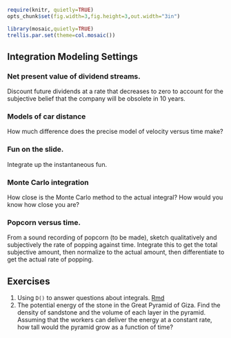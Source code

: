 ```r
require(knitr, quietly=TRUE)
opts_chunk$set(fig.width=3,fig.height=3,out.width="3in")
```

```r
library(mosaic,quietly=TRUE)
trellis.par.set(theme=col.mosaic())
```


Integration Modeling Settings
-----------------

### Net present value of dividend streams.
Discount future dividends at a rate that decreases to zero to account for the subjective belief that the company will be obsolete in 10 years.

### Models of car distance
How much difference does the precise model of velocity versus time make?

### Fun on the slide.
Integrate up the instantaneous fun.

### Monte Carlo integration
How close is the Monte Carlo method to the actual integral?  How would you know how close you are? 

### Popcorn versus time.  
From a sound recording of popcorn (to be made), sketch qualitatively and subjectively the rate of popping against time.  Integrate this to get the total subjective amount, then normalize to the actual amount, then differentiate to get the actual rate of popping.

## Exercises
1. Using ```D()``` to answer questions about integrals. [Rmd](../Topics/Integration/Integration-problem201.Rmd)
2. The potential energy of the stone in the Great Pyramid of Giza.  Find the density of sandstone and the volume of each layer in the pyramid.  Assuming that the workers can deliver the energy at a constant rate, how tall would the pyramid grow as a function of time? 
